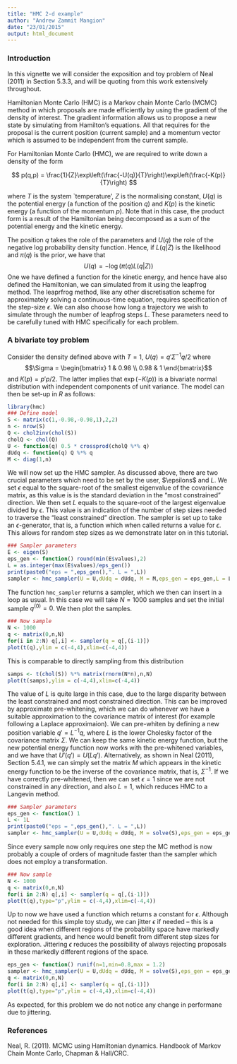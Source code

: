 ```yaml
---
title: "HMC 2-d example"
author: "Andrew Zammit Mangion"
date: "23/01/2015"
output: html_document
---
```


### Introduction

In this vignette we will consider the exposition and toy problem of Neal (2011) in Section 5.3.3, and will be quoting from this work extensively throughout.

Hamiltonian Monte Carlo (HMC) is a Markov chain Monte Carlo (MCMC) method in which proposals are made efficiently by using the gradient of the density of interest. The gradient information allows us to propose a new state by simulating from Hamilton's equations. All that requires for the proposal is the current position (current sample) and a momentum vector which is assumed to be independent from the current sample.

For Hamiltonian Monte Carlo (HMC), we are required to write down a density of the form 

$$
p(q,p) = \frac{1}{Z}\exp\left(\frac{-U(q)}{T}\right)\exp\left(\frac{-K(p)}{T}\right)
$$

where $T$ is the system `temperature', $Z$ is the normalising constant, $U(q)$ is the potential energy (a function of the position $q$) and $K(p)$ is the kinetic energy (a function of the momentum $p$). Note that in this case, the product form is a result of the Hamiltonian being decomposed as a sum of the potential energy and the kinetic energy. 

The position $q$ takes the role of the parameters and $U(q)$ the role of the negative log probability density function. Hence, if $L(q | Z)$ is the likelihood and $\pi(q)$ is the prior, we have that
$$
U(q) = -\log(\pi(q)L(q|Z))
$$
One we have defined a function for the kinetic energy, and hence have also defined the Hamiltonian, we can simulated from it using the leapfrog method. The leaprfrog method, like any other discretisation scheme for approximately solving a continuous-time equation, requires specification of the step-size $\epsilon$. We can also choose how long a trajectory we wish to simulate through the number of leapfrog steps $L$. These parameters need to be carefully tuned with HMC specifically for each problem.

### A bivariate toy problem

Consider the density defined above with $T=1$, $U(q) = q'\Sigma^{-1}q/2$ where 
$$\Sigma = \begin{bmatrix} 1 & 0.98 \\ 0.98 & 1 \end{bmatrix}$$ 
and $K(p) = p'p/2$. The latter implies that $\exp\left(-K(p)\right)$ is a bivariate normal distribution with independent components of unit variance.  The model can then be set-up in $R$ as follows:


```r
library(hmc)
### Define model
S <- matrix(c(1,-0.98,-0.98,1),2,2)
n <- nrow(S)
Q <- chol2inv(chol(S))
cholQ <- chol(Q)
U <- function(q) 0.5 * crossprod(cholQ %*% q)
dUdq <- function(q) Q %*% q
M <- diag(1,n)
```

We will now set up the HMC sampler. As discussed above, there are two crucial parameters which need to be set by the user, $\epsilons$ and $L$. We set $\epsilon$ equal to the square-root of the smallest eigenvalue of the covariance matrix, as this value is is the standard deviation in the "most constrained" direction.  We then set $L$ equals to the square-root of the largest eigenvalue divided by $\epsilon$. This value is an indication of the number of step sizes needed to traverse the "least constrained" direction. The sampler is set up to take an $\epsilon$-generator, that is, a function which when called returns a value for $\epsilon$. This allows for random step sizes as we demonstrate later on in this tutorial.

```r
### Sampler parameters
E <- eigen(S)
eps_gen <- function() round(min(E$values),2)
L = as.integer(max(E$values)/eps_gen())
print(paste0("eps = ",eps_gen(),". L = ",L))
sampler <- hmc_sampler(U = U,dUdq = dUdq, M = M,eps_gen = eps_gen,L = L)
```

The function `hmc_sampler` returns a sampler, which we then can insert in a loop as usual. In this case we will take $N = 1000$ samples and set the initial sample $q^{(0)} = 0$. We then plot the samples.

```r
### Now sample
N <- 1000
q <- matrix(0,n,N)
for(i in 2:N) q[,i] <- sampler(q = q[,(i-1)])
plot(t(q),ylim = c(-4,4),xlim=c(-4,4))
```

This is comparable to directly sampling from this distribution

```r
samps <- t(chol(S)) %*% matrix(rnorm(N*n),n,N)
plot(t(samps),ylim = c(-4,4),xlim=c(-4,4))
```

The value of $L$ is quite large in this case, due to the large disparity between the least constrained and most constrained direction. This can be improved by approximate pre-whitening, which we can do whenever we have a suitable approximation to the covariance matrix of interest (for example following a Laplace approximaion). We can pre-whiten by defining a new position variable $q' = L^{-1}q$, where $L$ is the lower Cholesky factor of the covariance matrix $\Sigma$. We can keep the same kinetic energy function, but the new potential energy function now works with the pre-whitened variables, and we have that $U'(q') = U(Lq')$. Alternatively, as shown in Neal (2011), Section 5.4.1, we can simply set the matrix $M$ which appears in the kinetic energy function to be the inverse of the covariance matrix, that is, $\Sigma^{-1}$. If we have correctly pre-whitened, then we can set $\epsilon = 1$ since we are not constrained in any direction, and also $L = 1$, which reduces HMC to a Langevin method.


```r
### Sampler parameters
eps_gen <- function() 1
L <- 1L
print(paste0("eps = ",eps_gen(),". L = ",L))
sampler <- hmc_sampler(U = U,dUdq = dUdq, M = solve(S),eps_gen = eps_gen,L = L)
```

Since every sample now only requires one  step the MC method is now probably a couple of orders of magnitude faster than the sampler which does not employ a transformation. 

```r
### Now sample
N <- 1000
q <- matrix(0,n,N)
for(i in 2:N) q[,i] <- sampler(q = q[,(i-1)])
plot(t(q),type="p",ylim = c(-4,4),xlim=c(-4,4))
```

Up to now we have used a function which returns a constant for $\epsilon$. Although not needed for this simple toy study, we can jitter $\epsilon$ if needed -- this is a good idea when different regions of the probability space have markedly different gradients, and hence would benefit from different step sizes for exploration. Jittering $\epsilon$ reduces the possibility of always rejecting proposals in these markedly different regions of the space.

```r
eps_gen <- function() runif(n=1,min=0.8,max = 1.2)
sampler <- hmc_sampler(U = U,dUdq = dUdq, M = solve(S),eps_gen = eps_gen,L = L)
q <- matrix(0,n,N)
for(i in 2:N) q[,i] <- sampler(q = q[,(i-1)])
plot(t(q),type="p",ylim = c(-4,4),xlim=c(-4,4))
```

As expected, for this problem we do not notice any change in performane due to jittering.

### References

Neal, R. (2011). MCMC using Hamiltonian dynamics. Handbook of Markov Chain Monte Carlo, Chapman & Hall/CRC.